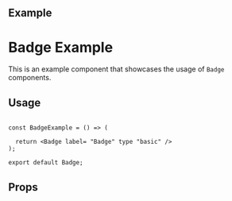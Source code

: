 
<Meta of={Badge} title="Badge" />

## Example

<Canvas of={Badge.BadgeExample} />

# Badge Example

This is an example component that showcases the usage of `Badge` components.

## Usage

```tsx

const BadgeExample = () => (

  return <Badge label= "Badge" type "basic" />
);

export default Badge;
```

## Props

<Controls of={Badge.BadgeExample} />

